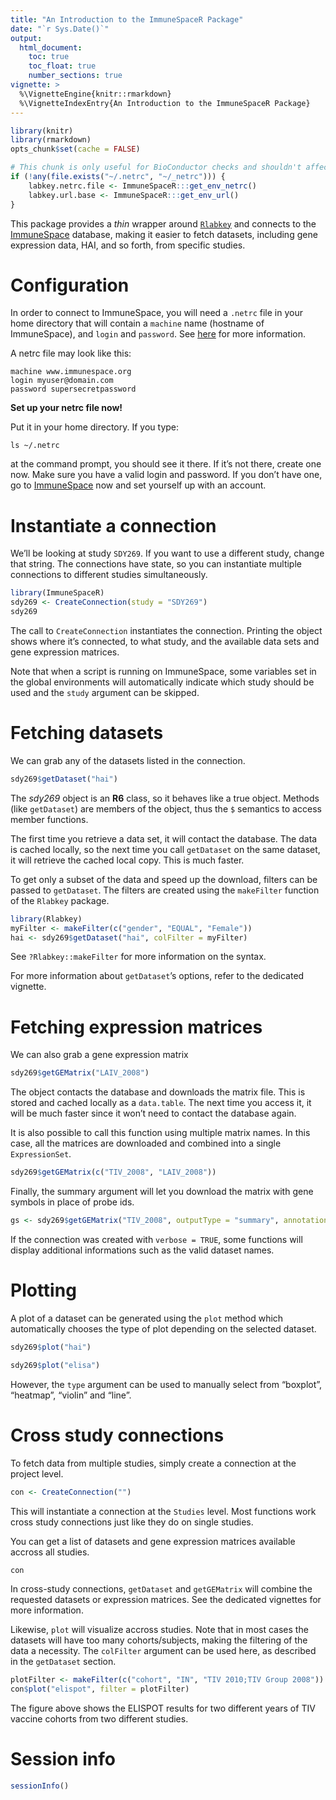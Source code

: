 ```yaml
---
title: "An Introduction to the ImmuneSpaceR Package"
date: "`r Sys.Date()`"
output:
  html_document:
    toc: true
    toc_float: true
    number_sections: true
vignette: >
  %\VignetteEngine{knitr::rmarkdown}
  %\VignetteIndexEntry{An Introduction to the ImmuneSpaceR Package}
---
```


```r
library(knitr)
library(rmarkdown)
opts_chunk$set(cache = FALSE)
```

```r
# This chunk is only useful for BioConductor checks and shouldn't affect any other setup
if (!any(file.exists("~/.netrc", "~/_netrc"))) {
    labkey.netrc.file <- ImmuneSpaceR:::get_env_netrc()
    labkey.url.base <- ImmuneSpaceR:::get_env_url()
}
```


This package provides a *thin* wrapper around [`Rlabkey`](https://cran.r-project.org/web/packages/Rlabkey/index.html) and connects to the [ImmuneSpace](https://www.immunespace.org) database, making it easier to fetch datasets, including gene expression data, HAI, and so forth, from specific studies. 



# Configuration

In order to connect to ImmuneSpace, you will need a `.netrc` file in your home directory that will contain a `machine` name (hostname of ImmuneSpace), and  `login` and `password`. See [here](https://www.labkey.org/wiki/home/Documentation/page.view?name=netrc) for more information.

A netrc file may look like this:

```
machine www.immunespace.org
login myuser@domain.com
password supersecretpassword
```

**Set up your netrc file now!**

Put it in your home directory. If you type:

``` 
ls ~/.netrc
```

at the command prompt, you should see it there. If it's not there, create one now. Make sure you have a valid login and password. If you don't have one, go to [ImmuneSpace](http://www.immunespace.org) now and set yourself up with an 
account. 



# Instantiate a connection

We'll be looking at study `SDY269`. If you want to use a different study, change that string. The connections have state, so you can instantiate multiple connections to different studies simultaneously.

```r
library(ImmuneSpaceR)
sdy269 <- CreateConnection(study = "SDY269")
sdy269
```

The call to `CreateConnection` instantiates the connection. Printing the object shows where it's connected, to what study, and the available data sets and gene expression matrices.

Note that when a script is running on ImmuneSpace, some variables set in the global environments will automatically indicate which study should be used and the `study` argument can be skipped.



# Fetching datasets

We can grab any of the datasets listed in the connection.

```r
sdy269$getDataset("hai")
```

The *sdy269* object is an **R6** class, so it behaves like a true object. Methods (like `getDataset`) are members of the object, thus the `$` semantics to access member functions.

The first time you retrieve a data set, it will contact the database. The data is cached locally, so the next time you call `getDataset` on the same dataset, it will retrieve the cached local copy. This is much faster.

To get only a subset of the data and speed up the download, filters can be passed to `getDataset`. The filters are created using the `makeFilter` function of the `Rlabkey` package.

```r
library(Rlabkey)
myFilter <- makeFilter(c("gender", "EQUAL", "Female"))
hai <- sdy269$getDataset("hai", colFilter = myFilter)
```

See `?Rlabkey::makeFilter` for more information on the syntax.

For more information about `getDataset`'s options, refer to the dedicated vignette.



# Fetching expression matrices

We can also grab a gene expression matrix

```r
sdy269$getGEMatrix("LAIV_2008")
```

The object contacts the database and downloads the matrix file. This is stored and cached locally as a `data.table`. The next time you access it, it will be much faster since it won't need to contact the database again.

It is also possible to call this function using multiple matrix names. In this case, all the matrices are downloaded and combined into a single `ExpressionSet`.

```r
sdy269$getGEMatrix(c("TIV_2008", "LAIV_2008"))
```

Finally, the summary argument will let you download the matrix with gene symbols in place of probe ids.

```r
gs <- sdy269$getGEMatrix("TIV_2008", outputType = "summary", annotation = "latest")
```

If the connection was created with `verbose = TRUE`, some functions will display additional informations such as the valid dataset names.



# Plotting

A plot of a dataset can be generated using the `plot` method which automatically chooses the type of plot depending on the selected dataset.

```r
sdy269$plot("hai")

sdy269$plot("elisa")
```

However, the `type` argument can be used to manually select from "boxplot", "heatmap", "violin" and "line".



# Cross study connections

To fetch data from multiple studies, simply create a connection at the project level.

```r
con <- CreateConnection("")
```

This will instantiate a connection at the `Studies` level. Most functions work cross study connections just like they do on single studies.

You can get a list of datasets and gene expression matrices available accross all studies.

```r
con
```

In cross-study connections, `getDataset` and `getGEMatrix` will combine the requested datasets or expression matrices. See the dedicated vignettes for more information.

Likewise, `plot` will visualize accross studies. Note that in most cases the datasets will have too many cohorts/subjects, making the filtering of the data a necessity. The `colFilter` argument can be used here, as described in the  `getDataset` section.

```r
plotFilter <- makeFilter(c("cohort", "IN", "TIV 2010;TIV Group 2008"))
con$plot("elispot", filter = plotFilter)
```

The figure above shows the ELISPOT results for two different years of TIV vaccine cohorts from two different studies.



# Session info

```r
sessionInfo()
```
